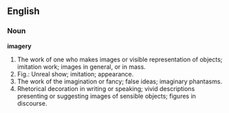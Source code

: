 ==English==

===Noun===

'''imagery'''

#The work of one who makes images or visible representation of objects; imitation work; images in general, or in mass.
#Fig.: Unreal show; imitation; appearance.
#The work of the imagination or fancy; false ideas; imaginary phantasms.
#Rhetorical decoration in writing or speaking; vivid descriptions presenting or suggesting images of sensible objects; figures in discourse.